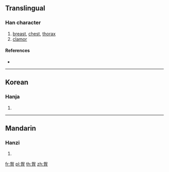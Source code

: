 {{character info/new}}
{{also|胸}}
==Translingual==

===Han character===
{{Han char|rn=130|rad=肉|as=06|sn=10|four=|canj=PUB}}

# [[breast]], [[chest]], [[thorax]]
# [[clamor]]

====References====
* {{Han ref|kx=0981.040|dkj=29441|dj=1432.310|hdz=32070.020|uh=80F7|ud=33015}}

----

==Korean==

===Hanja===
{{ko-hanja|hangeul=흉|eumhun=|rv=hyung|mr=hyung|y=hyung}}

# {{defn|lang=ko|sort=肉06}}

----

==Mandarin==

===Hanzi===
{{cmn-hanzi|pin=[[àn]] ([[an4]]), [[xiōng]] ([[xiong1]])|wg=an<sup>4</sup>, hsiung<sup>1</sup>}}

# {{defn|lang=cmn|sort=肉06}}

[[fr:胷]]
[[pl:胷]]
[[th:胷]]
[[zh:胷]]